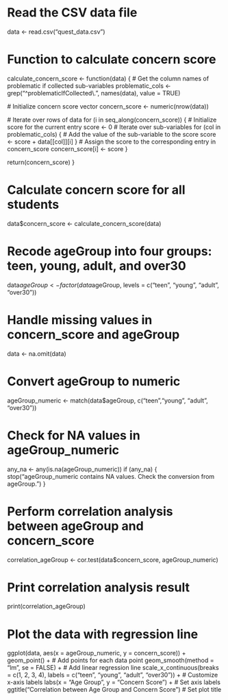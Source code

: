 # Read the CSV data file
data <- read.csv("quest_data.csv")

# Function to calculate concern score
calculate_concern_score <- function(data) {
  # Get the column names of problematic if collected sub-variables
  problematic_cols <- grep("^problematicIfCollected\\.", names(data), value = TRUE)
  
  # Initialize concern score vector
  concern_score <- numeric(nrow(data))
  
  # Iterate over rows of data
  for (i in seq_along(concern_score)) {
    # Initialize score for the current entry
    score <- 0
    # Iterate over sub-variables
    for (col in problematic_cols) {
      # Add the value of the sub-variable to the score
      score <- score + data[[col]][i]
    }
    # Assign the score to the corresponding entry in concern_score
    concern_score[i] <- score
  }
  
  return(concern_score)
}

# Calculate concern score for all students
data$concern_score <- calculate_concern_score(data)

# Recode ageGroup into four groups: teen, young, adult, and over30
data$ageGroup <- factor(data$ageGroup, levels = c("teen", "young", "adult", "over30"))

# Handle missing values in concern_score and ageGroup
data <- na.omit(data)

# Convert ageGroup to numeric
ageGroup_numeric <- match(data$ageGroup, c("teen","young", "adult", "over30"))

# Check for NA values in ageGroup_numeric
any_na <- any(is.na(ageGroup_numeric))
if (any_na) {
  stop("ageGroup_numeric contains NA values. Check the conversion from ageGroup.")
}

# Perform correlation analysis between ageGroup and concern_score
correlation_ageGroup <- cor.test(data$concern_score, ageGroup_numeric)

# Print correlation analysis result
print(correlation_ageGroup)

# Plot the data with regression line
ggplot(data, aes(x = ageGroup_numeric, y = concern_score)) +
  geom_point() +  # Add points for each data point
  geom_smooth(method = "lm", se = FALSE) +  # Add linear regression line
  scale_x_continuous(breaks = c(1, 2, 3, 4), labels = c("teen", "young", "adult", "over30")) +  # Customize x-axis labels
  labs(x = "Age Group", y = "Concern Score") +  # Set axis labels
  ggtitle("Correlation between Age Group and Concern Score")  # Set plot title
